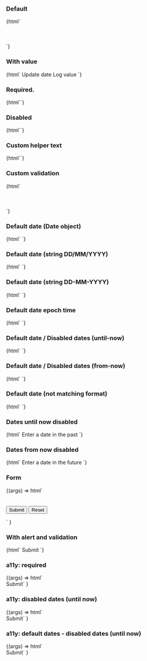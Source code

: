 
<Meta title="Web Components/Date input" component="ic-date-input" />

<Description markdown={readme} />

### Default

<Canvas>
  <Story name="Default">
    {html`<ic-date-input
        label="When would you like to collect your coffee?"
      ></ic-date-input>
      <script>
        var dateInput = document.querySelector("ic-date-input");
        {
          dateInput.addEventListener("icChange", function (event) {
            console.log(event.detail.value);
          });
        }
      </script>
      <br />
      <br />
      <ic-date-input
        label="When would you like to collect your coffee?"
        date-format="MM/DD/YYYY"
      ></ic-date-input>
      <br />
      <br />
      <ic-date-input
        label="When would you like to collect your coffee?"
        date-format="YYYY/MM/DD"
      ></ic-date-input> `}
  </Story>
</Canvas>

### With value

<Canvas>
  <Story name="With value" parameters={{ loki: { skip: true } }}>
    {html`<ic-date-input
        id="date-input-default-date-with-value"
        label="When would you like to collect your coffee?"
        date-format="DD/MM/YYYY"
        value="21/01/2001"
      ></ic-date-input>
      <ic-button id="update">Update date</ic-button>
      <ic-button id="log">Log value</ic-button>
      <script>
        var input = document.querySelector(
          "#date-input-default-date-with-value"
        );
        var btn = document.querySelector("#update");
        btn.addEventListener("click", () => {
          var dateInputWithValue = document.querySelector(
            "#date-input-default-date-with-value"
          );
          dateInputWithValue.value = new Date("05 May 2005");
        });
        var btn2 = document.querySelector("#log");
        btn2.addEventListener("click", () => {
          var dateInputLog = document.querySelector(
            "#date-input-default-date-with-value"
          );
          console.log(dateInputLog.value);
        });
      </script>`}
  </Story>
</Canvas>

### Required.

<Canvas>
  <Story name="Required">
    {html`<ic-date-input
      label="When would you like to collect your coffee?"
      required
    ></ic-date-input>`}
  </Story>
</Canvas>

### Disabled

<Canvas>
  <Story name="Disabled">
    {html`<ic-date-input
      label="When would you like to collect your coffee?"
      disabled
    ></ic-date-input>`}
  </Story>
</Canvas>

### Custom helper text

<Canvas>
  <Story name="Custom helper text">
    {html`<ic-date-input
      label="When would you like to collect your coffee?"
      helper-text="We will have your order ready for you on this day"
    ></ic-date-input>`}
  </Story>
</Canvas>

### Custom validation

<Canvas>
  <Story name="Custom validation">
    {html`<ic-date-input
        label="When would you like to collect your coffee?"
        validation-status="error"
        validation-text="There is a coffee shortage forecast for that day. Please choose a different date."
      ></ic-date-input>
      <br />
      <br />
      <ic-date-input
        label="When would you like to collect your coffee?"
        validation-status="warning"
        validation-text="Please be aware that there may be a coffee shortage on that day."
      ></ic-date-input>
      <br />
      <br />
      <ic-date-input
        label="When would you like to collect your coffee?"
        validation-status="success"
        validation-text="Your coffee will be available for you to collect on this day."
      ></ic-date-input> `}
  </Story>
</Canvas>

### Default date (Date object)

<Canvas>
  <Story name="Default date (Date object)">
    {html`<ic-date-input
        id="date-input-default-date-date"
        label="When would you like to collect your coffee?"
      ></ic-date-input>
      <script>
        var dateInputDate = document.querySelector(
          "#date-input-default-date-date"
        );
        dateInputDate.value = new Date("28 November 2021");
      </script>`}
  </Story>
</Canvas>

### Default date (string DD/MM/YYYY)

<Canvas>
  <Story name="Default date (with slashes)">
    {html`<ic-date-input
        id="date-input-default-date-string"
        label="When would you like to collect your coffee?"
      ></ic-date-input>
      <script>
        var dateInputString = document.querySelector(
          "#date-input-default-date-string"
        );
        dateInputString.value = "21/01/2005";
      </script>`}
  </Story>
</Canvas>

### Default date (string DD-MM-YYYY)

<Canvas>
  <Story name="Default date (with dashes)">
    {html`<ic-date-input
        id="date-input-default-date-string"
        label="When would you like to collect your coffee?"
      ></ic-date-input>
      <script>
        var dateInputString = document.querySelector(
          "#date-input-default-date-string"
        );
        dateInputString.value = "25-05-2005";
      </script>`}
  </Story>
</Canvas>

### Default date epoch time

<Canvas>
  <Story name="Default date (epoch time)">
    {html`<ic-date-input
        id="date-input-default-date-string"
        label="When would you like to collect your coffee?"
      ></ic-date-input>
      <script>
        var dateInputString = document.querySelector(
          "#date-input-default-date-string"
        );
        dateInputString.value = new Date(1686039778757);
      </script>`}
  </Story>
</Canvas>

### Default date / Disabled dates (until-now)

<Canvas>
  <Story name="Default date / Disabled dates (until-now)">
    {html`<ic-date-input
        id="date-input-default-date-string"
        label="When would you like to collect your coffee?"
        disabled-dates="until-now"
      ></ic-date-input>
      <script>
        var dateInputString = document.querySelector(
          "#date-input-default-date-string"
        );
        dateInputString.value = "25-05-2005";
      </script>`}
  </Story>
</Canvas>

### Default date / Disabled dates (from-now)

<Canvas>
  <Story name="Default date / Disabled dates (from-now)">
    {html`<ic-date-input
        id="date-input-default-date-string"
        label="When would you like to collect your coffee?"
        disabled-dates="from-now"
      ></ic-date-input>
      <script>
        var dateInputString = document.querySelector(
          "#date-input-default-date-string"
        );
        dateInputString.value = "25-05-2025";
      </script>`}
  </Story>
</Canvas>

### Default date (not matching format)

<Canvas>
  <Story name="Default date (not matching format)">
    {html`<ic-date-input
        id="date-input-default-date-string"
        label="When would you like to collect your coffee?"
        date-format="MM/DD/YYYY"
      ></ic-date-input>
      <script>
        var dateInputString = document.querySelector(
          "#date-input-default-date-string"
        );
        dateInputString.value = "25-05-2025";
      </script>`}
  </Story>
</Canvas>

### Dates until now disabled

<Canvas>
  <Story name="Dates until now disabled" parameters={{ loki: { skip: true } }}>
    {html`<ic-date-input
        label="When would you like to collect your coffee?"
        disabled-dates="until-now"
      ></ic-date-input>
      <ic-typography>Enter a date in the past</ic-typography> `}
  </Story>
</Canvas>

### Dates from now disabled

<Canvas>
  <Story name="Dates from now disabled" parameters={{ loki: { skip: true } }}>
    {html`<ic-date-input
        label="When would you like to collect your coffee?"
        disabled-dates="from-now"
      ></ic-date-input>
      <ic-typography>Enter a date in the future</ic-typography> `}
  </Story>
</Canvas>

### Form

<Canvas>
  <Story name="Form" parameters={{ loki: { skip: true } }}>
    {(args) =>
      html`
        <form>
          <ic-date-input
            label="When would you like to collect your coffee?"
            value="13/03/1951"
          ></ic-date-input>
          <br />
          <br />
          <input type="submit" value="Submit" />
          <input type="reset" value="Reset" />
        </form>
        <script>
          document.querySelector("form").addEventListener("submit", (ev) => {
            ev.preventDefault();
            console.log(
              document.querySelector('input[name^="ic-date-input-"]').value
            );
          });
        </script>
      `
    }
  </Story>
</Canvas>

### With alert and validation

<Canvas>
  <Story name="with alert and validation" parameters={{ loki: { skip: true } }}>
    {html`
      <ic-alert
        message="Error"
        variant="error"
        style="display: none;"
      ></ic-alert>
      <ic-date-input
        label="When would you like to collect your coffee?"
        disabled-dates="from-now"
        required
      ></ic-date-input>
      <ic-button>Submit</ic-button>
      <script>
        var alert = document.querySelector("ic-alert");
        var btn = document.querySelector("ic-button");
        btn.addEventListener("click", () => {
          alert.style.display = "block";
        });
      </script>
    `}
  </Story>
</Canvas>

### a11y: required

<Canvas>
  <Story name="a11y: required" parameters={{ loki: { skip: true } }}>
    {(args) =>
      html` <ic-date-input
          label="When would you like to collect your coffee?"
          required
        ></ic-date-input>
        <br />
        <ic-button>Submit</ic-button>`
    }
  </Story>
</Canvas>

### a11y: disabled dates (until now)

<Canvas>
  <Story
    name="a11y: disabled dates (until now)"
    parameters={{ loki: { skip: true } }}
  >
    {(args) =>
      html` <ic-date-input
          label="When would you like to collect your coffee?"
          helper-text="Enter date in the past"
          disabled-dates="until-now"
        ></ic-date-input>
        <br />
        <ic-button>Submit</ic-button>`
    }
  </Story>
</Canvas>

### a11y: default dates - disabled dates (until now)

<Canvas>
  <Story
    name="a11y: default dates - disabled dates (until now)"
    parameters={{ loki: { skip: true } }}
  >
    {(args) =>
      html` <ic-date-input
          label="When would you like to collect your coffee?"
          helper-text="Enter date in the past"
          disabled-dates="until-now"
          value="1/1/1990"
        ></ic-date-input>
        <br />
        <ic-button>Submit</ic-button>`
    }
  </Story>
</Canvas>
